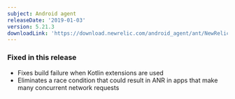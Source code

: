 ```yaml
---
subject: Android agent
releaseDate: '2019-01-03'
version: 5.21.3
downloadLink: 'https://download.newrelic.com/android_agent/ant/NewRelic_Android_Agent_5.21.3.zip'
---
```


### Fixed in this release

* Fixes build failure when Kotlin extensions are used
* Eliminates a race condition that could result in ANR in apps that make many concurrent network requests
